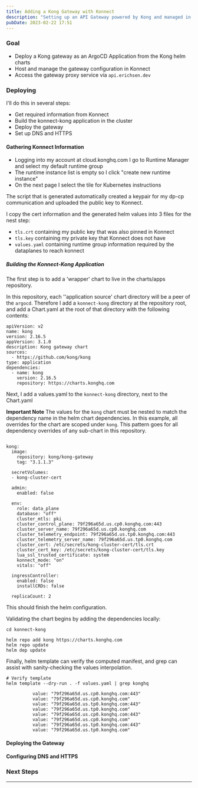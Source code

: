 ```yaml
---
title: Adding a Kong Gateway with Konnect
description: "Setting up an API Gateway powered by Kong and managed in Konnect"
pubDate: 2023-02-22 17:51
---
```


### Goal

- Deploy a Kong gateway as an ArgoCD Application from the Kong helm charts
- Host and manage the gateway configuration in Konnect
- Access the gateway proxy service via `api.erichsen.dev`

### Deploying

I'll do this in several steps:
- Get required information from Konnect
- Build the konnect-kong application in the cluster
- Deploy the gateway
- Set up DNS and HTTPS

#### Gathering Konnect Information

- Logging into my account at cloud.konghq.com I go to Runtime Manager and select my default runtime group
- The runtime instance list is empty so I click "create new runtime instance"
- On the next page I select the tile for Kubernetes instructions

The script that is generated automatically created a keypair for my dp-cp communication and uploaded the public key to Konnect.

I copy the cert information and the generated helm values into 3 files for the nest step:
- `tls.crt` containing my public key that was also pinned in Konnect
- `tls.key` containing my private key that Konnect does not have
- `values.yaml` containing runtime group information required by the dataplanes to reach konnect

##### Building the Konnect-Kong Application

The first step is to add a 'wrapper' chart to live in the charts/apps repository. 

In this repository, each ''application source' chart directory will be a peer of the `argocd`. Therefore I add a `konnect-kong` directory at the repository root, and add a Chart.yaml at the root of that directory with the following contents:


```
apiVersion: v2
name: kong
version: 2.16.5
appVersion: 3.1.0
description: Kong gateway chart
sources:
  - https://github.com/kong/kong
type: application
dependencies:
  - name: kong
    version: 2.16.5
    repository: https://charts.konghq.com
```


Next, I add a values.yaml to the `konnect-kong` directory, next to the Chart.yaml

**Important Note** 
The values for the `kong` chart must be nested to match the dependency name in the helm chart dependencies. In this example, all overrides for the chart are scoped under `kong`. This pattern goes for all dependency overrides of any sub-chart in this repository.
```

kong:
  image:
    repository: kong/kong-gateway
    tag: "3.1.1.3"

  secretVolumes:
  - kong-cluster-cert

  admin:
    enabled: false

  env:
    role: data_plane
    database: "off"
    cluster_mtls: pki
    cluster_control_plane: 79f296a65d.us.cp0.konghq.com:443
    cluster_server_name: 79f296a65d.us.cp0.konghq.com
    cluster_telemetry_endpoint: 79f296a65d.us.tp0.konghq.com:443
    cluster_telemetry_server_name: 79f296a65d.us.tp0.konghq.com
    cluster_cert: /etc/secrets/kong-cluster-cert/tls.crt
    cluster_cert_key: /etc/secrets/kong-cluster-cert/tls.key
    lua_ssl_trusted_certificate: system
    konnect_mode: "on"
    vitals: "off"

  ingressController:
    enabled: false
    installCRDs: false

  replicaCount: 2
```


This should finish the helm configuration.

Validating the chart begins by adding the dependencies locally:
```
cd konnect-kong

helm repo add kong https://charts.konghq.com
helm repo update
helm dep update
```
Finally, helm template can verify the computed manifest, and grep can assist with sanity-checking the values interpolation.
```
# Verify template
helm template --dry-run . -f values.yaml | grep konghq

          value: "79f296a65d.us.cp0.konghq.com:443"
          value: "79f296a65d.us.cp0.konghq.com"
          value: "79f296a65d.us.tp0.konghq.com:443"
          value: "79f296a65d.us.tp0.konghq.com"
          value: "79f296a65d.us.cp0.konghq.com:443"
          value: "79f296a65d.us.cp0.konghq.com"
          value: "79f296a65d.us.tp0.konghq.com:443"
          value: "79f296a65d.us.tp0.konghq.com"

```



#### Deploying the Gateway


#### Configuring DNS and HTTPS

### Next Steps

---

